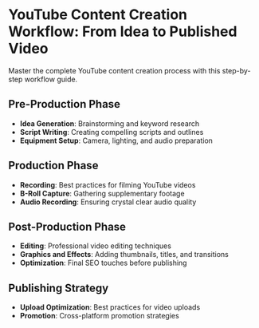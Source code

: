 # YouTube Content Creation Workflow: From Idea to Published Video

Master the complete YouTube content creation process with this step-by-step workflow guide.

## Pre-Production Phase

- **Idea Generation**: Brainstorming and keyword research
- **Script Writing**: Creating compelling scripts and outlines
- **Equipment Setup**: Camera, lighting, and audio preparation

## Production Phase

- **Recording**: Best practices for filming YouTube videos
- **B-Roll Capture**: Gathering supplementary footage
- **Audio Recording**: Ensuring crystal clear audio quality

## Post-Production Phase

- **Editing**: Professional video editing techniques
- **Graphics and Effects**: Adding thumbnails, titles, and transitions
- **Optimization**: Final SEO touches before publishing

## Publishing Strategy

- **Upload Optimization**: Best practices for video uploads
- **Promotion**: Cross-platform promotion strategies
